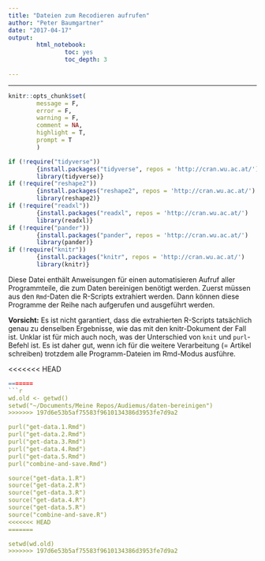 ```yaml
---
title: "Dateien zum Recodieren aufrufen"
author: "Peter Baumgartner"
date: "2017-04-17"
output: 
        html_notebook:
                toc: yes
                toc_depth: 3
                
---
```

***

```r
knitr::opts_chunk$set(
        message = F,
        error = F,
        warning = F,
        comment = NA,
        highlight = T,
        prompt = T
        )

if (!require("tidyverse")) 
        {install.packages("tidyverse", repos = 'http://cran.wu.ac.at/')
        library(tidyverse)}
if (!require("reshape2"))
        {install.packages("reshape2", repos = 'http://cran.wu.ac.at/')
        library(reshape2)}
if (!require("readxl"))
        {install.packages("readxl", repos = 'http://cran.wu.ac.at/')
        library(readxl)}
if (!require("pander"))
        {install.packages("pander", repos = 'http://cran.wu.ac.at/')
        library(pander)}
if (!require("knitr"))
        {install.packages("knitr", repos = 'http://cran.wu.ac.at/')
        library(knitr)}


```

Diese Datei enthält Anweisungen für einen automatisieren Aufruf aller Programmteile, die zum Daten bereinigen benötigt werden. Zuerst müssen aus den `Rmd`-Daten die R-Scripts extrahiert werden. Dann können diese Programme der Reihe nach aufgerufen und ausgeführt werden.

**Vorsicht:** Es ist nicht garantiert, dass die extrahierten R-Scripts tatsächlich genau zu denselben Ergebnisse, wie das mit den knitr-Dokument der Fall ist. Unklar ist für mich auch noch, was der Unterschied von `knit` und `purl`-Befehl ist. Es ist daher gut, wenn ich für die weitere Verarbeitung (= Artikel schreiben) trotzdem alle Programm-Dateien im Rmd-Modus ausführe.

<<<<<<< HEAD

```r
=======
```r
wd.old <- getwd()
setwd("~/Documents/Meine Repos/Audiemus/daten-bereinigen")
>>>>>>> 197d6e53b5af75583f9610134386d3953fe7d9a2

purl("get-data.1.Rmd")
purl("get-data.2.Rmd")
purl("get-data.3.Rmd")
purl("get-data.4.Rmd")
purl("get-data.5.Rmd")
purl("combine-and-save.Rmd")

source("get-data.1.R")
source("get-data.2.R")
source("get-data.3.R")
source("get-data.4.R")
source("get-data.5.R")
source("combine-and-save.R")
<<<<<<< HEAD
=======

setwd(wd.old)
>>>>>>> 197d6e53b5af75583f9610134386d3953fe7d9a2
```


